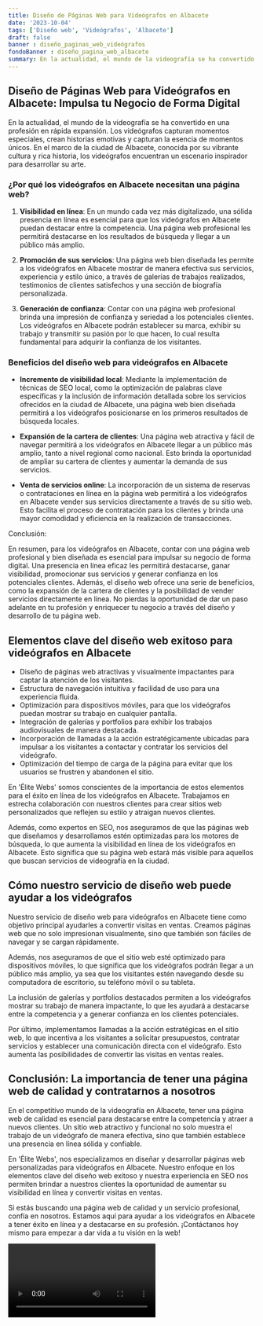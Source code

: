 ```yaml
---
title: Diseño de Páginas Web para Videógrafos en Albacete
date: '2023-10-04'
tags: ['Diseño web', 'Videógrafos', 'Albacete']
draft: false
banner : diseño_paginas_web_videógrafos
fondoBanner : diseño_pagina_web_albacete
summary: En la actualidad, el mundo de la videografía se ha convertido en una profesión en rápida expansión. Los videógrafos capturan momentos especiales, crean historias emotivas y capturan la esencia de momentos únicos. En el marco de la ciudad de Albacete, conocida por su vibrante cultura y rica historia, los videógrafos encuentran un escenario inspirador para desarrollar su arte.
---
```


## **Diseño de Páginas Web para Videógrafos en Albacete: Impulsa tu Negocio de Forma Digital**

En la actualidad, el mundo de la videografía se ha convertido en una profesión en rápida expansión. Los videógrafos capturan momentos especiales, crean historias emotivas y capturan la esencia de momentos únicos. En el marco de la ciudad de Albacete, conocida por su vibrante cultura y rica historia, los videógrafos encuentran un escenario inspirador para desarrollar su arte.

### ¿Por qué los videógrafos en Albacete necesitan una página web?

1. **Visibilidad en línea**: En un mundo cada vez más digitalizado, una sólida presencia en línea es esencial para que los videógrafos en Albacete puedan destacar entre la competencia. Una página web profesional les permitirá destacarse en los resultados de búsqueda y llegar a un público más amplio.

2. **Promoción de sus servicios**: Una página web bien diseñada les permite a los videógrafos en Albacete mostrar de manera efectiva sus servicios, experiencia y estilo único, a través de galerías de trabajos realizados, testimonios de clientes satisfechos y una sección de biografía personalizada.

3. **Generación de confianza**: Contar con una página web profesional brinda una impresión de confianza y seriedad a los potenciales clientes. Los videógrafos en Albacete podrán establecer su marca, exhibir su trabajo y transmitir su pasión por lo que hacen, lo cual resulta fundamental para adquirir la confianza de los visitantes.

### Beneficios del diseño web para videógrafos en Albacete

- **Incremento de visibilidad local**: Mediante la implementación de técnicas de SEO local, como la optimización de palabras clave específicas y la inclusión de información detallada sobre los servicios ofrecidos en la ciudad de Albacete, una página web bien diseñada permitirá a los videógrafos posicionarse en los primeros resultados de búsqueda locales.

- **Expansión de la cartera de clientes**: Una página web atractiva y fácil de navegar permitirá a los videógrafos en Albacete llegar a un público más amplio, tanto a nivel regional como nacional. Esto brinda la oportunidad de ampliar su cartera de clientes y aumentar la demanda de sus servicios.

- **Venta de servicios online**: La incorporación de un sistema de reservas o contrataciones en línea en la página web permitirá a los videógrafos en Albacete vender sus servicios directamente a través de su sitio web. Esto facilita el proceso de contratación para los clientes y brinda una mayor comodidad y eficiencia en la realización de transacciones.

Conclusión:

En resumen, para los videógrafos en Albacete, contar con una página web profesional y bien diseñada es esencial para impulsar su negocio de forma digital. Una presencia en línea eficaz les permitirá destacarse, ganar visibilidad, promocionar sus servicios y generar confianza en los potenciales clientes. Además, el diseño web ofrece una serie de beneficios, como la expansión de la cartera de clientes y la posibilidad de vender servicios directamente en línea. No pierdas la oportunidad de dar un paso adelante en tu profesión y enriquecer tu negocio a través del diseño y desarrollo de tu página web.

<GifSeo />

<Cta />

## Elementos clave del diseño web exitoso para videógrafos en Albacete

- Diseño de páginas web atractivas y visualmente impactantes para captar la atención de los visitantes.
- Estructura de navegación intuitiva y facilidad de uso para una experiencia fluida. 
- Optimización para dispositivos móviles, para que los videógrafos puedan mostrar su trabajo en cualquier pantalla.
- Integración de galerías y portfolios para exhibir los trabajos audiovisuales de manera destacada.
- Incorporación de llamadas a la acción estratégicamente ubicadas para impulsar a los visitantes a contactar y contratar los servicios del videógrafo.
- Optimización del tiempo de carga de la página para evitar que los usuarios se frustren y abandonen el sitio.

En 'Élite Webs' somos conscientes de la importancia de estos elementos para el éxito en línea de los videógrafos en Albacete. Trabajamos en estrecha colaboración con nuestros clientes para crear sitios web personalizados que reflejen su estilo y atraigan nuevos clientes.

Además, como expertos en SEO, nos aseguramos de que las páginas web que diseñamos y desarrollamos estén optimizadas para los motores de búsqueda, lo que aumenta la visibilidad en línea de los videógrafos en Albacete. Esto significa que su página web estará más visible para aquellos que buscan servicios de videografía en la ciudad.

## Cómo nuestro servicio de diseño web puede ayudar a los videógrafos

Nuestro servicio de diseño web para videógrafos en Albacete tiene como objetivo principal ayudarles a convertir visitas en ventas. Creamos páginas web que no solo impresionan visualmente, sino que también son fáciles de navegar y se cargan rápidamente. 

Además, nos aseguramos de que el sitio web esté optimizado para dispositivos móviles, lo que significa que los videógrafos podrán llegar a un público más amplio, ya sea que los visitantes estén navegando desde su computadora de escritorio, su teléfono móvil o su tableta.

La inclusión de galerías y portfolios destacados permiten a los videógrafos mostrar su trabajo de manera impactante, lo que les ayudará a destacarse entre la competencia y a generar confianza en los clientes potenciales.

Por último, implementamos llamadas a la acción estratégicas en el sitio web, lo que incentiva a los visitantes a solicitar presupuestos, contratar servicios y establecer una comunicación directa con el videógrafo. Esto aumenta las posibilidades de convertir las visitas en ventas reales.

## Conclusión: La importancia de tener una página web de calidad y contratarnos a nosotros

En el competitivo mundo de la videografía en Albacete, tener una página web de calidad es esencial para destacarse entre la competencia y atraer a nuevos clientes. Un sitio web atractivo y funcional no solo muestra el trabajo de un videógrafo de manera efectiva, sino que también establece una presencia en línea sólida y confiable.

En 'Élite Webs', nos especializamos en diseñar y desarrollar páginas web personalizadas para videógrafos en Albacete. Nuestro enfoque en los elementos clave del diseño web exitoso y nuestra experiencia en SEO nos permiten brindar a nuestros clientes la oportunidad de aumentar su visibilidad en línea y convertir visitas en ventas.

Si estás buscando una página web de calidad y un servicio profesional, confía en nosotros. Estamos aquí para ayudar a los videógrafos en Albacete a tener éxito en línea y a destacarse en su profesión. ¡Contáctanos hoy mismo para empezar a dar vida a tu visión en la web!

<Video />

<CtaBot job='Videógrafos' city='Albacete'/>

<Gmaps query='Albacete+españa+maps' />